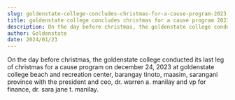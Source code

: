 ```yaml
---
slug: goldenstate-college-concludes-christmas-for-a-cause-program-2023
title: goldenstate college concludes christmas for a cause program 2023
description: On the day before christmas, the goldenstate college conducted its last leg of christmas for...
author: Goldenstate
date: 2024/01/23
---
```


On the day before christmas, the goldenstate college conducted its last leg of christmas for a cause program on december 24, 2023 at goldenstate college beach and recreation center, barangay tinoto, maasim, sarangani province with the president and ceo, dr. warren a. manilay and vp for finance, dr. sara jane t. manilay.